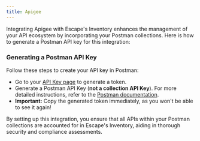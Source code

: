 ```yaml
---
title: Apigee
---
```


Integrating Apigee with Escape's Inventory enhances the management of your API ecosystem by incorporating your Postman collections. Here is how to generate a Postman API key for this integration:

### Generating a Postman API Key

Follow these steps to create your API key in Postman:

- Go to your [API Key page](https://go.postman.co/settings/me/api-keys) to generate a token.
- Generate a Postman API Key (**not a collection API Key**). For more detailed instructions, refer to the [Postman documentation](https://learning.postman.com/docs/developer/postman-api/authentication/#generate-a-postman-api-key).
- **Important:** Copy the generated token immediately, as you won't be able to see it again!

By setting up this integration, you ensure that all APIs within your Postman collections are accounted for in Escape's Inventory, aiding in thorough security and compliance assessments.
